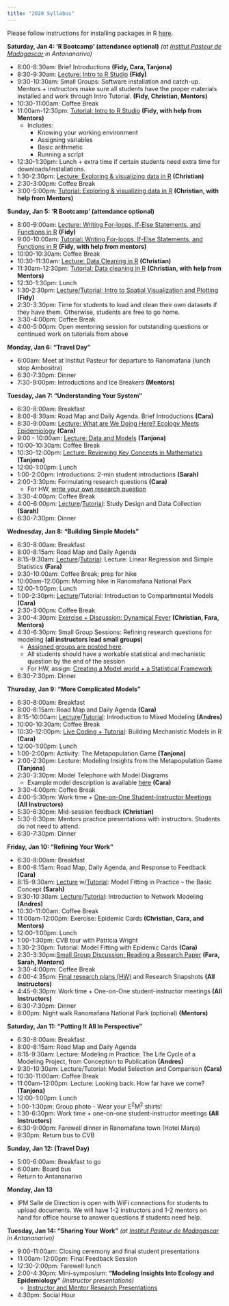 ```yaml
---
title: "2020 Syllabus"
---
```


Please follow instructions for installing packages in R [here](E2M2-2018/E2M2_InstallPackages.html).


**Saturday, Jan 4: ‘R Bootcamp’ (attendance optional)** *(at [Institut Pasteur de Madagascar](http://www.pasteur.mg/) in Antananarivo)*

* 8:00-8:30am: Brief Introductions __(Fidy, Cara, Tanjona)__
* 8:30-9:30am: [Lecture: Intro to R Studio](E2M2-2020/Lectures/E2M2_2020_Rbasics.pdf) __(Fidy)__
* 9:30-10:30am: Small Groups: Software installation and catch-up. Mentors + instructors make sure all students have the proper materials installed and work through Intro Tutorial. __(Fidy, Christian, Mentors)__
* 10:30-11:00am: Coffee Break
* 11:00am-12:30pm: [Tutorial: Intro to R Studio](E2M2-2020/Tutorials/E2M2_2020_Rbasics.R)  __(Fidy, with help from Mentors)__
  * Includes:
      * Knowing your working environment
      * Assigning variables
      * Basic arithmetic
      * Running a script
* 12:30-1:30pm: Lunch + extra time if certain students need extra time for downloads/installations.
* 1:30-2:30pm: [Lecture: Exploring & visualizing data in R](E2M2-2020/Lectures/DataVisualization.pdf) __(Christian)__
* 2:30-3:00pm: Coffee Break 
* 3:00-5:00pm: [Tutorial: Exploring & visualizing data in R](E2M2-2020/Tutorials/DataVisualizing.zip) __(Christian, with help from Mentors)__

**Sunday, Jan 5: ‘R Bootcamp’ (attendance optional)** 

* 8:00-9:00am: [Lecture: Writing For-loops, If-Else Statements, and Functions in R](E2M2-2020/Lectures/R_Bootcamp_forLoopsFunctionsIfElse.pdf) __(Fidy)__
* 9:00-10:00am: [Tutorial: Writing For-loops, If-Else Statements, and Functions in R](E2M2-2020/Tutorials/E2M2_Bootcamp_If_Else.zip) __(Fidy, with help from mentors)__
* 10:00-10:30am: Coffee Break
* 10:30-11:30am: [Lecture: Data Cleaning in R](E2M2-2020/Lectures/Data_Cleaning.pdf) __(Christian)__
* 11:30am-12:30pm: [Tutorial: Data cleaning in R](E2M2-2020/Tutorials/CleaningData.zip) __(Christian, with help from Mentors)__
* 12:30-1:30pm: Lunch
* 1:30-2:30pm:  [Lecture/Tutorial: Intro to Spatial Visualization and Plotting](E2M2-2020/Tutorials/IntroSpatial.zip) __(Fidy)__
* 2:30-3:30pm: Time for students to load and clean their own datasets if they have them. Otherwise, students are free to go home.
* 3:30-4:00pm: Coffee Break
* 4:00-5:00pm: Open mentoring session for outstanding questions or continued work on tutorials from above

**Monday, Jan 6: “Travel Day"**

* 6:00am: Meet at Institut Pasteur for departure to Ranomafana (lunch stop Ambositra)
* 6:30-7:30pm: Dinner
* 7:30-9:00pm: Introductions and Ice Breakers __(Mentors)__

**Tuesday, Jan 7: “Understanding Your System”**

* 6:30-8:00am: Breakfast
* 8:00-8:30am: Road Map and Daily Agenda. Brief Introductions __(Cara)__
* 8:30-9:00am: [Lecture: What are We Doing Here? Ecology Meets Epidemiology](E2M2-2020/Lectures/E2M2_2020_Ecology_Meets_Epidemiology.pdf) __(Cara)__
* 9:00 - 10:00am: [Lecture: Data and Models](E2M2-2020/Lectures/Data_Models.pdf) __(Tanjona)__
* 10:00-10:30am: Coffee Break
* 10:30-12:00pm: [Lecture: Reviewing Key Concepts in Mathematics](E2M2-2020/Lectures/Basic_Math.pdf) __(Tanjona)__
* 12:00-1:00pm: Lunch
* 1:00-2:00pm: Introductions: 2-min student introductions __(Sarah)__
* 2:00-3:30pm: Formulating research questions __(Cara)__
  * For HW, [write your own research question](E2M2-2020/Activities/HW_Formulating_Research_Questions.pdf)
* 3:30-4:00pm: Coffee Break
* 4:00-6:00pm: [Lecture](E2M2-2020/Lectures/E2M2_Study_Design.pdf)/[Tutorial](E2M2-2020/Tutorials/Data_Study_Design.zip): Study Design and Data Collection __(Sarah)__
* 6:30-7:30pm: Dinner

**Wednesday, Jan 8: “Building Simple Models”**

* 6:30-8:00am: Breakfast
* 8:00-8:15am: Road Map and Daily Agenda 
* 8:15-9:30am: [Lecture](E2M2-2020/Lectures/BasicStatistics.pdf)/[Tutorial](E2M2-2020/Tutorials/LinearRegression.zip): Lecture: Linear Regression and Simple Statistics __(Fara)__
* 9:30-10:00am: Coffee Break; prep for hike
* 10:00am-12:00pm: Morning hike in Ranomafana National Park
* 12:00-1:00pm: Lunch
* 1:00-2:30pm: [Lecture](E2M2-2020/Lectures/IntroCompartmentalModels.pdf)/Tutorial: Introduction to Compartmental Models __(Cara)__
* 2:30-3:00pm: Coffee Break 
* 3:00-4:30pm: [Exercise + Discussion: Dynamical Fever](E2M2-2020/Activities/Dynamical_Fever_Upload.zip) __(Christian, Fara, Mentors)__
* 4:30-6:30pm: Small Group Sessions: Refining research questions for modeling __(all instructors lead small groups)__
  * [Assigned groups are posted here](E2M2-2020/Activities/Small_Group_Assignments.pdf).
  * All students should have a workable statistical and mechanistic question by the end of the session
  * For HW, assign: [Creating a Model world + a Statistical Framework](E2M2-2020/Activities/Model_Framework_HW.pdf)
* 6:30-7:30pm: Dinner


**Thursday, Jan 9: “More Complicated Models”**

* 6:30-8:00am: Breakfast
* 8:00-8:15am: Road Map and Daily Agenda __(Cara)__
* 8:15-10:00am: [Lecture](E2M2-2020/Lectures/GLMMs_for_Dynamical_Systems.pdf)/[Tutorial](E2M2-2020/Tutorials/Statistics_Mixed_Models.zip): Introduction to Mixed Modeling __(Andres)__
* 10:00-10:30am: Coffee Break
* 10:30-12:00pm: [Live Coding + Tutorial](E2M2-2020/Tutorials/IntroCompartmentalModelsNew.zip): Building Mechanistic Models in R __(Cara)__
* 12:00-1:00pm: Lunch
* 1:00-2:00pm: Activity: The Metapopulation Game __(Tanjona)__
* 2:00-2:30pm: Lecture: Modeling Insights from the Metapopulation Game __(Tanjona)__
* 2:30-3:30pm: Model Telephone with Model Diagrams
  * Example model description is available [here](E2M2-2020/Activities/Model_Telephone_Example_Model_Description.pdf) __(Cara)__
* 3:30-4:00pm: Coffee Break
* 4:00-5:30pm: Work time + [One-on-One Student-Instructor Meetings](E2M2-2020/Activities/OneOnOneInstructor_Meetings.pdf) __(All Instructors)__
* 5:30-6:30pm: Mid-session feedback __(Christian)__
* 5:30-6:30pm: Mentors practice presentations with instructors. Students do not need to attend. 
* 6:30-7:30pm: Dinner


**Friday, Jan 10: “Refining Your Work”**

* 6:30-8:00am: Breakfast
* 8:00-8:15am: Road Map, Daily Agenda, and Response to Feedback __(Cara)__
* 8:15-9:30am: [Lecture](E2M2-2020/Lectures/E2M2_Model_Fitting_the_Basic_Concept_2020.pdf) w/[Tutorial](E2M2-2020/Tutorials/E2M2_Model_Fitting_Basic_Concept_2020.zip): Model Fitting in Practice – the Basic Concept __(Sarah)__
* 9:30-10:30am: [Lecture](E2M2-2020/Lectures/IntroNetwork.pdf)/[Tutorial](E2M2-2020/Tutorials/NetworkModeling.zip): Introduction to Network Modeling __(Andres)__
* 10:30-11:00am: Coffee Break
* 11:00am-12:00pm: Exercise: Epidemic Cards __(Christian, Cara, and Mentors)__
* 12:00-1:00pm: Lunch
* 1:00-1:30pm: CVB tour with Patricia Wright
* 1:30-2:30pm: Tutorial: Model Fitting with Epidemic Cards __(Cara)__
* 2:30-3:30pm:[Small Group Discussion: Reading a Research Paper](E2M2-2020/Activities/Wesolowski_et_al_2016_Impact_of_RCV_on_CRS_in_Madagascar.pdf) __(Fara, Sarah, Mentors)__
* 3:30-4:00pm: Coffee Break
* 4:00-4:35pm: [Final research plans (HW)](E2M2-2020/Activities/E2M2-Final-Research-Plan.pdf) and Research Snapshots __(All Instructors)__
* 4:45-6:30pm: Work time + One-on-One student-instructor meetings __(All Instructors)__
* 6:30-7:30pm: Dinner
* 8:00pm: Night walk Ranomafana National Park (optional) __(Mentors)__



**Saturday, Jan 11: “Putting It All In Perspective”**

* 6:30-8:00am: Breakfast
* 8:00-8:15am: Road Map and Daily Agenda 
* 8:15-9:30am: Lecture: Modeling in Practice: The Life Cycle of a Modeling Project, from Conception to Publication  __(Andres)__
* 9:30-10:30am: Lecture/Tutorial: Model Selection and Comparison __(Cara)__
* 10:30-11:00am: Coffee Break
* 11:00am-12:00pm: Lecture: Looking back: How far have we come? __(Tanjona)__
* 12:00-1:00pm: Lunch
* 1:00-1:30pm: Group photo - Wear your E^2^M^2^ shirts! 
* 1:30-6:30pm: Work time + one-on-one student-instructor meetings __(All Instructors)__
* 6:30-9:00pm: Farewell dinner in Ranomafana town (Hotel Manja)
* 9:30pm: Return bus to CVB


**Sunday, Jan 12: (Travel Day)**

* 5:00-6:00am: Breakfast to go
* 6:00am: Board bus
* Return to Antananarivo 

**Monday, Jan 13**

* IPM Salle de Direction is open with WiFi connections for students to upload documents. We will have 1-2 instructors and 1-2 mentors on hand for office hourse to answer questions if students need help.

**Tuesday, Jan 14: "Sharing Your Work"** *(at [Institut Pasteur de Madagascar](http://www.pasteur.mg/) in Antananarivo)*

* 9:00-11:00am: Closing ceremony and final student presentations 
* 11:00am-12:00pm: Final Feedback Session
* 12:30-2:00pm: Farewell lunch
* 2:00-4:30pm: Mini-symposium: **“Modeling Insights Into Ecology and Epidemiology”** *(Instructor presentations)*
    * [Instructor and Mentor Research Presentations](E2M2-2020/Activities/E2M2-2020-IPM-Mini-Symposium.pdf)
* 4:30pm: Social Hour
